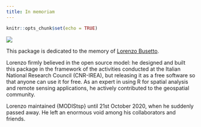 ```yaml
---
title: In memoriam
---
```


```r
knitr::opts_chunk$set(echo = TRUE)
```

<div style='display: block; margin: auto;'>
<img src='https://s.gravatar.com/avatar/6f1e3990eec2eb3b4f8a1233b8098c4c?s=500'>
</div>

This package is dedicated to the memory of
<a href="https://lbusett.netlify.app/" target="_blank">Lorenzo Busetto</a>.

Lorenzo firmly believed in the open source model: he designed and built
this package in the framework of the activities conducted at the 
Italian National Research Council (CNR-IREA), but releasing it as a free software 
so that anyone can use it for free.
As an expert in using R for spatial analysis and remote sensing applications, 
he actively contributed to the geospatial community.

Lorenzo maintained {MODIStsp} until 21st October 2020, when he suddenly
passed away.
He left an enormous void among his collaborators and friends.

